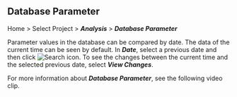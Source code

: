 ## Database Parameter

Home > Select Project > **_Analysis_** > **_Database Parameter_**

Parameter values in the database can be compared by date. The data of the current time can be seen by default. In **_Date_**, select a previous date and then click ![Search icon](/img/ico-btn-search.png). To see the changes between the current time and the selected previous date, select **_View Changes_**.

For more information about **_Database Parameter_**, see the following video clip.

<Youtube ko="Gy_NGAi18tI" en="Gy_NGAi18tI" ja="Gy_NGAi18tI" />
